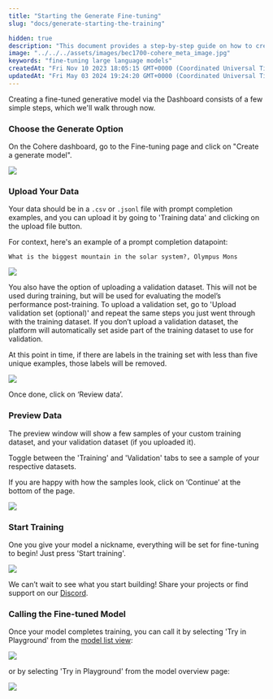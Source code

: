 ```yaml
---
title: "Starting the Generate Fine-tuning"
slug: "docs/generate-starting-the-training"

hidden: true
description: "This document provides a step-by-step guide on how to create a fine-tuned generative model using the Cohere Dashboard, including choosing the generate option, uploading data, reviewing data samples, and starting the training process."
image: "../../../assets/images/bec1700-cohere_meta_image.jpg"  
keywords: "fine-tuning large language models"
createdAt: "Fri Nov 10 2023 18:05:15 GMT+0000 (Coordinated Universal Time)"
updatedAt: "Fri May 03 2024 19:24:20 GMT+0000 (Coordinated Universal Time)"
---
```

Creating a fine-tuned generative model via the Dashboard consists of a few simple steps, which we'll walk through now.

### Choose the Generate Option

On the Cohere dashboard, go to the Fine-tuning page and click on "Create a generate model".

<img src='../../../assets/images/c455326-image.png' />


### Upload Your Data

Your data should be in a `.csv` or `.jsonl` file with prompt completion examples, and you can upload it by going to 'Training data' and clicking on the upload file button. 

For context, here's an example of a prompt completion datapoint:

```
What is the biggest mountain in the solar system?, Olympus Mons
```

<img src='../../../assets/images/c78e37f-image.png' />


You also have the option of uploading a validation dataset. This will not be used during training, but will be used for evaluating the model’s performance post-training. To upload a validation set, go to 'Upload validation set (optional)' and repeat the same steps you just went through with the training dataset. If you don’t upload a validation dataset, the platform will automatically set aside part of the training dataset to use for validation.

At this point in time, if there are labels in the training set with less than five unique examples, those labels will be removed.

<img src='../../../assets/images/b8f5c27-image.png' />


Once done, click on ‘Review data’.

### Preview Data

The preview window will show a few samples of your custom training dataset, and your validation dataset (if you uploaded it).

Toggle between the 'Training' and 'Validation' tabs to see a sample of your respective datasets.

If you are happy with how the samples look, click on ‘Continue’ at the bottom of the page.

<img src='../../../assets/images/e968e2b-image.png' />


### Start Training

One you give your model a nickname, everything will be set for fine-tuning to begin! Just press 'Start training'.

<img src='../../../assets/images/8ec4953-image.png' />


We can’t wait to see what you start building! Share your projects or find support on our [Discord](https://discord.com/invite/co-mmunity).

### Calling the Fine-tuned Model

Once your model completes training, you can call it by selecting 'Try in Playground' from the [model list view](https://dashboard.cohere.com/fine-tuning?tab=models):

<img src='../../../assets/images/63b38fa-a0662d1-6598782-image.png' />


or by selecting 'Try in Playground' from the model overview page:

<img src='../../../assets/images/da608fd-464fb1c-4d14720-image.png' />
